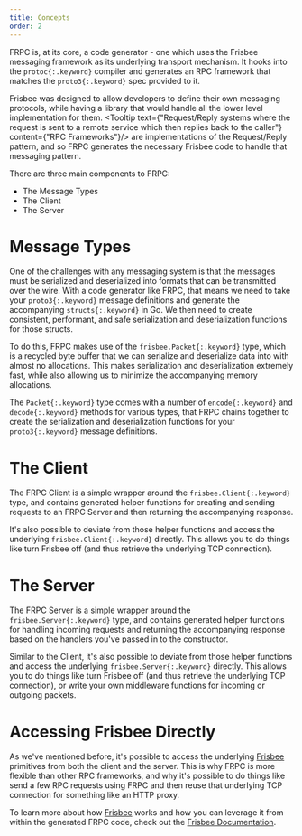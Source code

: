 ```yaml
---
title: Concepts
order: 2
---
```


FRPC is, at its core, a code generator - one which uses the Frisbee messaging framework as its underlying transport mechanism. It hooks into
the `protoc{:.keyword}` compiler and generates an RPC framework that matches the `proto3{:.keyword}` spec provided to it.

Frisbee was designed to allow developers to define their own messaging protocols, while having a library that would handle
all the lower level implementation for them.
<Tooltip text={"Request/Reply systems where the request is sent to a remote service which then replies back to the caller"} content={"RPC Frameworks"}/> are
implementations of the Request/Reply pattern, and so FRPC generates the necessary Frisbee code to handle that messaging pattern.

There are three main components to FRPC:
- The Message Types
- The Client
- The Server

# Message Types

One of the challenges with any messaging system is that the messages must be serialized and deserialized into formats that
can be transmitted over the wire. With a code generator like FRPC, that means we need to take your `proto3{:.keyword}`
message definitions and generate the accompanying `structs{:.keyword}` in Go. We then need to create consistent, performant,
and safe serialization and deserialization functions for those structs.

To do this, FRPC makes use of the `frisbee.Packet{:.keyword}` type, which is a recycled byte buffer that we can serialize
and deserialize data into with almost no allocations. This makes serialization and deserialization extremely fast, while
also allowing us to minimize the accompanying memory allocations.

The `Packet{:.keyword}` type comes with a number of
`encode{:.keyword}` and `decode{:.keyword}` methods for various types, that FRPC chains together to create the
serialization and deserialization functions for your `proto3{:.keyword}` message definitions.

# The Client

The FRPC Client is a simple wrapper around the `frisbee.Client{:.keyword}` type, and contains generated helper
functions for creating and sending requests to an FRPC Server and then returning the accompanying response.

It's also possible to deviate from those helper functions and access the underlying `frisbee.Client{:.keyword}` directly.
This allows you to do things like turn Frisbee off (and thus retrieve the underlying TCP connection).

# The Server

The FRPC Server is a simple wrapper around the `frisbee.Server{:.keyword}` type, and contains generated helper
functions for handling incoming requests and returning the accompanying response based on the handlers you've passed in
to the constructor.

Similar to the Client, it's also possible to deviate from those helper functions and access the underlying
`frisbee.Server{:.keyword}` directly. This allows you to do things like turn Frisbee off (and thus retrieve the
underlying TCP connection), or write your own middleware functions for incoming or outgoing packets.

# Accessing Frisbee Directly

As we've mentioned before, it's possible to access the underlying [Frisbee](/frisbee/overview) primitives from both the
client and the server. This is why FRPC is more flexible than other RPC frameworks, and why it's possible to
do things like send a few RPC requests using FRPC and then reuse that underlying TCP connection for something like an
HTTP proxy.

To learn more about how [Frisbee](/frisbee/overview) works and how you can leverage it from within the generated FRPC
code, check out the [Frisbee Documentation](/frisbee/overview).
